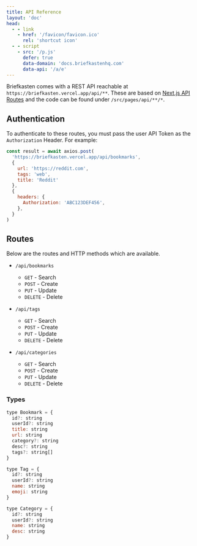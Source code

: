 ```yaml
---
title: API Reference
layout: 'doc'
head:
  - - link
    - href: '/favicon/favicon.ico'
      rel: 'shortcut icon'
  - - script
    - src: '/p.js'
      defer: true
      data-domain: 'docs.briefkastenhq.com'
      data-api: '/a/e'
---
```


Briefkasten comes with a REST API reachable at `https://briefkasten.vercel.app/api/**`. These are based on [Next.js API Routes](https://nextjs.org/docs/api-routes/introduction) and the code can be found under `/src/pages/api/**/*`.

## Authentication

To authenticate to these routes, you must pass the user API Token as the `Authorization` Header. For example:

```js {9-11}
const result = await axios.post(
  'https://briefkasten.vercel.app/api/bookmarks',
  {
    url: 'https://reddit.com',
    tags: 'web',
    title: 'Reddit'
  },
  {
    headers: {
      Authorization: 'ABC123DEF456',
    },
  }
)
```

## Routes

Below are the routes and HTTP methods which are available.

- `/api/bookmarks`

  - `GET` - Search
  - `POST` - Create
  - `PUT` - Update
  - `DELETE` - Delete

- `/api/tags`

  - `GET` - Search
  - `POST` - Create
  - `PUT` - Update
  - `DELETE` - Delete

- `/api/categories`
  - `GET` - Search
  - `POST` - Create
  - `PUT` - Update
  - `DELETE` - Delete

### Types

```js
type Bookmark = {
  id?: string
  userId?: string
  title: string
  url: string
  category?: string
  desc?: string
  tags?: string[]
}

type Tag = {
  id?: string
  userId?: string
  name: string
  emoji: string
}

type Category = {
  id?: string
  userId?: string
  name: string
  desc: string
}
```

